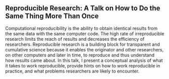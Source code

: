 ## Reproducible Research: A Talk on How to Do the Same Thing More Than Once

Computational reproducibility is the ability to obtain identical results from the same data with the same computer code.
The high rate of irreproducible research limits the reach of results and decreases the efficiency of researchers.
Reproducible research is a building block for transparent and cumulative science because it enables the originator and other researchers, on other computers and later in time, to reproduce and thus understand how results came about.
In this talk, I present a conceptual analysis of what it takes to work reproducible, provide hints on how to work reproducible in practice, and what problems researchers are likely to encounter.
